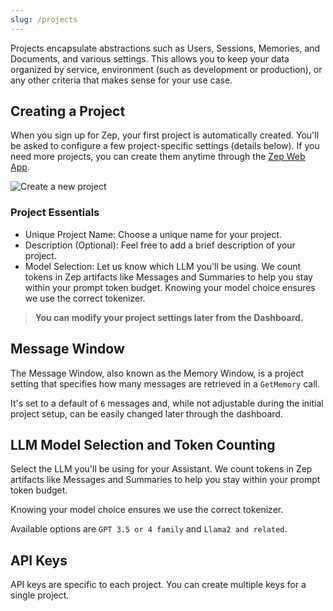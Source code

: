 ```yaml
---
slug: /projects
---
```


<Info>
  Projects encapsulate abstractions such as Users, Sessions, Memories, and Documents, and various settings. This allows
  you to keep your data organized by service, environment (such as development or production), or any other criteria
  that makes sense for your use case.
</Info>

## Creating a Project

When you sign up for Zep, your first project is automatically created. You'll be asked to configure a few project-specific settings (details below). If you need more projects, you can create them anytime through the [Zep Web App](https://app.getzep.com/projects/create).

<Frame>
  <img alt="Create a new project" src="images/create_new_project.png" />
</Frame>

### Project Essentials

- Unique Project Name: Choose a unique name for your project.
- Description (Optional): Feel free to add a brief description of your project.
- Model Selection: Let us know which LLM you'll be using. We count tokens in Zep artifacts like Messages and Summaries to help you stay within your prompt token budget. Knowing your model choice ensures we use the correct tokenizer.

> **You can modify your project settings later from the Dashboard.**

## Message Window

The Message Window, also known as the Memory Window, is a project setting that specifies how many messages are retrieved in a `GetMemory` call.

It's set to a default of `6` messages and, while not adjustable during the initial project setup, can be easily changed later through the dashboard.

## LLM Model Selection and Token Counting

Select the LLM you'll be using for your Assistant. We count tokens in Zep artifacts like Messages and Summaries to help you stay within your prompt token budget.

Knowing your model choice ensures we use the correct tokenizer.

Available options are `GPT 3.5 or 4 family` and `Llama2 and related`.

## API Keys

API keys are specific to each project. You can create multiple keys for a single project.
